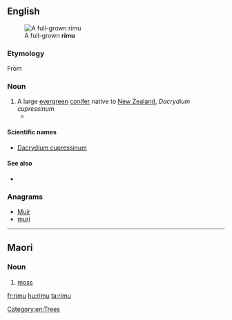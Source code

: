 ==English==
[[File:Rimu-Waitakere.jpg|thumb|A full-grown '''rimu''']]

===Etymology===

From {{etyl|mi}}

===Noun===
{{en-noun|rimu}}

# A large [[evergreen]] [[conifer]] native to [[New Zealand]], ''Dacrydium cupressinum''
#* {{quote-news|2009|January 31|Susan Gough Henly|Paddling in New Zealand’s nirvana|Toronto Star|url=http://www.thestar.com/Travel/article/578669
|passage=Leaving the kayaks at Onetahuti Beach, Maori for “to run along the sand,” we amble along the beach before climbing over a lush headland, dense with kawa kawa trees, '''rimu''' pine, silver ferns and flowering tea-trees, to view the sweeping beach in front of the Awaroa estuary. }}

====Scientific names====
* [[Dacrydium cupressinum]]

====See also====
* {{pedialite|Rimu (tree)}}

===Anagrams===
* [[Muir#English|Muir]]
* [[muri#English|muri]]

[[Category:en:Trees]]

----

==Maori==

===Noun===
{{infl|mi|noun}}

# [[moss]]

[[fr:rimu]]
[[hu:rimu]]
[[ta:rimu]]